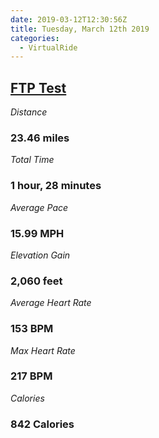 ```yaml
---
date: 2019-03-12T12:30:56Z
title: Tuesday, March 12th 2019
categories:
  - VirtualRide
---
```

## [FTP Test](https://www.strava.com/activities/2208396178)

_Distance_

### 23.46 miles

_Total Time_

### 1 hour, 28 minutes

_Average Pace_

### 15.99 MPH

_Elevation Gain_

### 2,060 feet

_Average Heart Rate_

### 153 BPM

_Max Heart Rate_

### 217 BPM

_Calories_

### 842 Calories